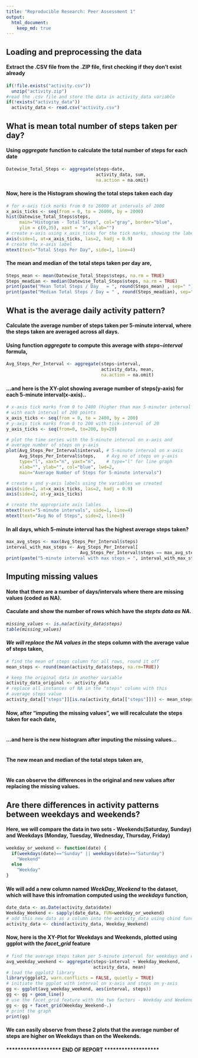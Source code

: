 ```yaml
---
title: "Reproducible Research: Peer Assessment 1"
output: 
  html_document:
    keep_md: true
---
```



## Loading and preprocessing the data

#### Extract the .CSV file from the .ZIP file, first checking if they don't exist already
```r
if(!file.exists("activity.csv"))
  unzip("activity.zip")
#read the .csv file and store the data in activity_data variable
if(!exists("activity_data"))
  activity_data <- read.csv("activity.csv")
```


## What is mean total number of steps taken per day?

#### Using <i>aggregate</i> function to calculate the total number of steps for each date
```r
Datewise_Total_Steps <- aggregate(steps~date, 
                                  activity_data, sum, 
                                  na.action = na.omit)
```

#### Now, here is the Histogram showing the total steps taken each day
```r
# for x-axis tick marks from 0 to 26000 at intervals of 2000
x_axis_ticks <- seq(from = 0, to = 26000, by = 2000)
hist(Datewise_Total_Steps$steps,
     main="Histogram - Total Steps", col="gray", border="blue",
     ylim = c(0,35), xaxt = "n", xlab="")
# create x-axis using x_axis_ticks for the tick marks, showing the labels vertically
axis(side=1, at=x_axis_ticks, las=2, hadj = 0.9)
# create the x-axis label
mtext(text="Total Steps Per Day", side=1, line=4)
```

#### The mean and median of the total steps taken per day are, 
```r
Steps_mean <- mean(Datewise_Total_Steps$steps, na.rm = TRUE)
Steps_meadian <- median(Datewise_Total_Steps$steps, na.rm = TRUE)
print(paste("Mean Total Steps / Day   = ", round(Steps_mean) , sep=" "))
print(paste("Median Total Steps / Day = " , round(Steps_meadian), sep=" "))
```


## What is the average daily activity pattern?

#### Calculate the average number of steps taken per 5-minute interval, where the steps taken are averaged across all days.

#### Using function <i>aggregate</i> to compute this average with <i>steps~interval</i> formula,
```r
Avg_Steps_Per_Interval <- aggregate(steps~interval, 
                                    activity_data, mean, 
                                    na.action = na.omit)
```

#### ...and here is the XY-plot showing average number of steps(y-axis) for each 5-minute interval(x-axis)..
```r
# x-axis tick marks from 0 to 2400 (higher than max 5-minuter interval value),
# with each interval of 200 points
x_axis_ticks <- seq(from = 0, to = 2400, by = 200)
# y-axis tick marks from 0 to 200 with tick-interval of 20
y_axis_ticks <- seq(from=0, to=200, by=20)

# plot the time series with the 5-minute interval on x-axis and
# average number of steps on y-axis
plot(Avg_Steps_Per_Interval$interval, # 5-minute interval on x-axis 
     Avg_Steps_Per_Interval$steps,    # Avg no of steps on y-axis
     type="l", xaxt="n", yaxt="n",    # type="l" for line graph
     xlab="", ylab="", col="blue", lwd=2,
     main="Average Number of Steps for 5-minute intervals")

# create x and y-axis labels using the variables we created
axis(side=1, at=x_axis_ticks, las=2, hadj = 0.9)
axis(side=2, at=y_axis_ticks)

# create the appropriate axis lables
mtext(text="5-minute intervals", side=1, line=4)
mtext(text="Avg No of Steps", side=2, line=3)
```

#### In all days, which 5-minute interval has the highest average steps taken?
```r
max_avg_steps <- max(Avg_Steps_Per_Interval$steps)
interval_with_max_steps <- Avg_Steps_Per_Interval[
                            Avg_Steps_Per_Interval$steps == max_avg_steps,1]
print(paste("5-minute interval with max steps = ", interval_with_max_steps, sep=" "))
```


## Imputing missing values

#### Note that there are a number of days/intervals where there are missing values (coded as NA).

#### Caculate and show the number of rows which have the <i>stepts</is> data as NA.
```r
missing_values <- is.na(activity_data$steps)
table(missing_values)
```

#### We will replace the NA values in the </i>steps</i> column with the average value of steps taken, 
```r
# find the mean of steps column for all rows, round it off
mean_steps <- round(mean(activity_data$steps, na.rm=TRUE))

# keep the original data in another variable
activity_data_original <- activity_data
# replace all instances of NA in the "steps" column with this 
# average steps value
activity_data[["steps"]][is.na(activity_data[["steps"]])] <- mean_steps
```

#### Now, after "imputing the missing values", we will recalculate the steps taken for each date,
```r
```

#### ...and here is the new histogram after imputing the missing values...
```r
```

#### The new mean and median of the total steps taken are,
```r
```

#### We can observe the differences in the original and new values after replacing the missing values.


## Are there differences in activity patterns between weekdays and weekends?

#### Here, we will compare the data in two sets - Weekends(Saturday, Sunday) and Weekdays (Monday, Tuesday, Wednesday, Thursday, Friday)
```r
weekday_or_weekend <- function(date) {
  if(weekdays(date)=="Sunday" || weekdays(date)=="Saturday")
    "Weekend"
  else
    "Weekday"
}
```

#### We will add a new column named <i>WeekDay_Weekend</i> to the dataset, which will have this infromation computed using the <i>weekdays</i> function,
```r
date_data <- as.Date(activity_data$date)
Weekday_Weekend <- sapply(date_data, FUN=weekday_or_weekend)
# add this new data as a column into the activity_data using cbind function
activity_data <- cbind(activity_data, Weekday_Weekend)
```

#### Now, here is the XY-Plot for Weekdays and Weekends, plotted using ggplot with the <i>facet_grid</i> feature
```r
# find the average steps taken per 5-minute interval for weekdays and weekends
avg_weekday_weekend <- aggregate(steps~interval + Weekday_Weekend,
                                 activity_data, mean)
# load the ggplot2 library
library(ggplot2, warn.conflicts = FALSE, quietly = TRUE)
# initiate the ggplot with interval on x-axis and steps on y-axis
gg <- ggplot(avg_weekday_weekend, aes(interval, steps))
gg <- gg + geom_line()
# use the facet_grid feature with the two factors - Weekday and Weekend
gg <- gg + facet_grid(Weekday_Weekend~.)
# print the graph
print(gg)
```

#### We can easily observe from these 2 plots that the average number of steps are higher on Weekdays than on the Weekends.

#### ******************* END OF REPORT *******************